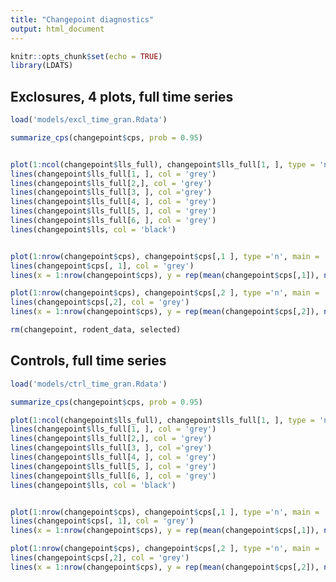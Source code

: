 ```yaml
---
title: "Changepoint diagnostics"
output: html_document
---
```


```r
knitr::opts_chunk$set(echo = TRUE)
library(LDATS)
```

## Exclosures, 4 plots, full time series

```r
load('models/excl_time_gran.Rdata')

summarize_cps(changepoint$cps, prob = 0.95)


plot(1:ncol(changepoint$lls_full), changepoint$lls_full[1, ], type = 'n', main = 'Changepoint lls')
lines(changepoint$lls_full[1, ], col = 'grey')
lines(changepoint$lls_full[2,], col = 'grey')
lines(changepoint$lls_full[3, ], col ='grey')
lines(changepoint$lls_full[4, ], col = 'grey')
lines(changepoint$lls_full[5, ], col = 'grey')
lines(changepoint$lls_full[6, ], col = 'grey')
lines(changepoint$lls, col = 'black')


plot(1:nrow(changepoint$cps), changepoint$cps[,1 ], type ='n', main = 'Changepoint 1 estimates')
lines(changepoint$cps[, 1], col = 'grey')
lines(x = 1:nrow(changepoint$cps), y = rep(mean(changepoint$cps[,1]), nrow(changepoint$cps)), col = 'red')

plot(1:nrow(changepoint$cps), changepoint$cps[,2 ], type ='n', main = 'Changepoint 2 estimates')
lines(changepoint$cps[,2], col = 'grey')
lines(x = 1:nrow(changepoint$cps), y = rep(mean(changepoint$cps[,2]), nrow(changepoint$cps)), col = 'red')
```

```r
rm(changepoint, rodent_data, selected)
```

## Controls, full time series

```r
load('models/ctrl_time_gran.Rdata')

summarize_cps(changepoint$cps, prob = 0.95)

plot(1:ncol(changepoint$lls_full), changepoint$lls_full[1, ], type = 'n', main = 'Changepoint lls')
lines(changepoint$lls_full[1, ], col = 'grey')
lines(changepoint$lls_full[2,], col = 'grey')
lines(changepoint$lls_full[3, ], col ='grey')
lines(changepoint$lls_full[4, ], col = 'grey')
lines(changepoint$lls_full[5, ], col = 'grey')
lines(changepoint$lls_full[6, ], col = 'grey')
lines(changepoint$lls, col = 'black')


plot(1:nrow(changepoint$cps), changepoint$cps[,1 ], type ='n', main = 'Changepoint 1 estimates')
lines(changepoint$cps[, 1], col = 'grey')
lines(x = 1:nrow(changepoint$cps), y = rep(mean(changepoint$cps[,1]), nrow(changepoint$cps)), col = 'red')

plot(1:nrow(changepoint$cps), changepoint$cps[,2 ], type ='n', main = 'Changepoint 2 estimates')
lines(changepoint$cps[,2], col = 'grey')
lines(x = 1:nrow(changepoint$cps), y = rep(mean(changepoint$cps[,2]), nrow(changepoint$cps)), col = 'red')
```